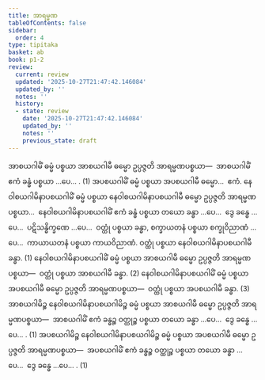 ```yaml
---
title: အာရမ္မဏ
tableOfContents: false
sidebar:
  order: 4
type: tipitaka
basket: ab
book: p1-2
review:
  current: review
  updated: '2025-10-27T21:47:42.146084'
  updated_by: ''
  notes: ''
  history:
  - state: review
    date: '2025-10-27T21:47:42.146084'
    updated_by: ''
    notes: ''
    previous_state: draft
---
```



<ReviewStatus review={frontmatter.review} showDetails={true} />

<HypothesisAnnotation frontmatter={frontmatter} />

<DynamicBreadcrumb />

<Division number="21" book="p1-2" e="ch" v="37" p="248">

<Paragraph number="1484" book="p1-2">
အာစယဂါမိံ ဓမ္မံ ပစ္စယာ အာစယဂါမီ ဓမ္မော ဥပ္ပဇ္ဇတိ အာရမ္မဏပစ္စယာ—  အာစယဂါမိံ ဧကံ ခန္ဓံ ပစ္စယာ …ပေ… . (1)
</Paragraph>

<Paragraph number="1485" book="p1-2">
အပစယဂါမိံ ဓမ္မံ ပစ္စယာ အပစယဂါမီ ဓမ္မော…  ဧကံ.
</Paragraph>

<Paragraph number="1486" book="p1-2">
နေဝါစယဂါမိနာပစယဂါမိံ ဓမ္မံ ပစ္စယာ နေဝါစယဂါမိနာပစယဂါမီ ဓမ္မော ဥပ္ပဇ္ဇတိ အာရမ္မဏပစ္စယာ…  နေဝါစယဂါမိနာပစယဂါမိံ ဧကံ ခန္ဓံ ပစ္စယာ တယော ခန္ဓာ …ပေ…  ဒွေ ခန္ဓေ …ပေ…  ပဋိသန္ဓိက္ခဏေ …ပေ…  ဝတ္ထုံ ပစ္စယာ ခန္ဓာ, စက္ခာယတနံ ပစ္စယာ စက္ခုဝိညာဏံ …ပေ…  ကာယာယတနံ ပစ္စယာ ကာယဝိညာဏံ. ဝတ္ထုံ ပစ္စယာ နေဝါစယဂါမိနာပစယဂါမီ ခန္ဓာ. (1)
</Paragraph>

<Paragraph number="1487" book="p1-2">
နေဝါစယဂါမိနာပစယဂါမိံ ဓမ္မံ ပစ္စယာ အာစယဂါမီ ဓမ္မော ဥပ္ပဇ္ဇတိ အာရမ္မဏပစ္စယာ—  ဝတ္ထုံ ပစ္စယာ အာစယဂါမီ ခန္ဓာ. (2)
</Paragraph>

<Paragraph number="1488" book="p1-2">
နေဝါစယဂါမိနာပစယဂါမိံ ဓမ္မံ ပစ္စယာ အပစယဂါမီ ဓမ္မော ဥပ္ပဇ္ဇတိ အာရမ္မဏပစ္စယာ—  ဝတ္ထုံ ပစ္စယာ အပစယဂါမီ ခန္ဓာ. (3)
</Paragraph>

<Paragraph number="1489" book="p1-2">
အာစယဂါမိဉ္စ နေဝါစယဂါမိနာပစယဂါမိဉ္စ ဓမ္မံ ပစ္စယာ အာစယဂါမီ ဓမ္မော ဥပ္ပဇ္ဇတိ အာရမ္မဏပစ္စယာ—  အာစယဂါမိံ ဧကံ ခန္ဓဉ္စ ဝတ္ထုဉ္စ ပစ္စယာ တယော ခန္ဓာ …ပေ…  ဒွေ ခန္ဓေ …ပေ… . (1)
</Paragraph>

<Paragraph number="1490" book="p1-2">
အပစယဂါမိဉ္စ နေဝါစယဂါမိနာပစယဂါမိဉ္စ ဓမ္မံ ပစ္စယာ အပစယဂါမီ ဓမ္မော ဥပ္ပဇ္ဇတိ အာရမ္မဏပစ္စယာ—  အပစယဂါမိံ ဧကံ ခန္ဓဉ္စ ဝတ္ထုဉ္စ ပစ္စယာ တယော ခန္ဓာ …ပေ…  ဒွေ ခန္ဓေ …ပေ… . (1)
</Paragraph>
</Division>